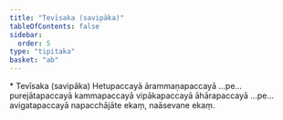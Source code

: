 ```yaml
---
title: "Tevīsaka (savipāka)"
tableOfContents: false
sidebar:
  order: 5
type: "tipitaka"
basket: "ab"
---
```



<DynamicBreadcrumb />

<Paragraph type="center">
* Tevīsaka (savipāka)
</Paragraph>

<Paragraph number="759">
Hetupaccayā ārammaṇapaccayā …pe…  purejātapaccayā kammapaccayā vipākapaccayā āhārapaccayā …pe…  avigatapaccayā napacchājāte ekaṃ, naāsevane ekaṃ.
</Paragraph>